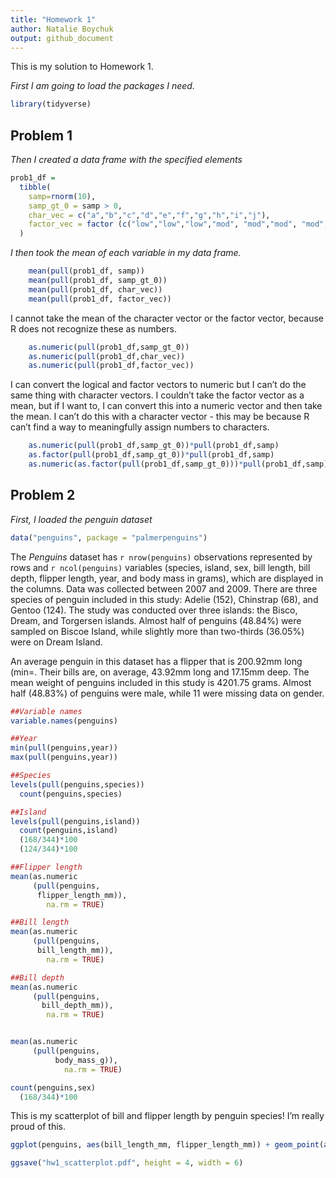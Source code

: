 ```yaml
---
title: "Homework 1"
author: Natalie Boychuk 
output: github_document
---
```


This is my solution to Homework 1. 

_First I am going to load the packages I need._

```r
library(tidyverse)
```

## Problem 1
_Then I created a data frame with the specified elements_

```r
prob1_df =
  tibble(
    samp=rnorm(10),
    samp_gt_0 = samp > 0,
    char_vec = c("a","b","c","d","e","f","g","h","i","j"),
    factor_vec = factor (c("low","low","low","mod", "mod","mod", "mod", "high","high","high"))
  )
```

_I then took the mean of each variable in my data frame._ 

```r
    mean(pull(prob1_df, samp))
    mean(pull(prob1_df, samp_gt_0))
    mean(pull(prob1_df, char_vec))
    mean(pull(prob1_df, factor_vec))
```

I cannot take the mean of the character vector or the factor vector, because R does not recognize these as numbers.

```r
    as.numeric(pull(prob1_df,samp_gt_0)) 
    as.numeric(pull(prob1_df,char_vec))
    as.numeric(pull(prob1_df,factor_vec))
```

I can convert the logical and factor vectors to numeric but I can't do the same thing with character vectors. I couldn't take the factor vector as a mean, but if I want to, I can convert this into a numeric vector and then take the mean. I can't do this with a character vector - this may be because R can't find a way to meaningfully assign numbers to characters. 

```r
    as.numeric(pull(prob1_df,samp_gt_0))*pull(prob1_df,samp)
    as.factor(pull(prob1_df,samp_gt_0))*pull(prob1_df,samp)
    as.numeric(as.factor(pull(prob1_df,samp_gt_0)))*pull(prob1_df,samp)
```

## Problem 2 
_First, I loaded the penguin dataset_
```r
data("penguins", package = "palmerpenguins")
```

The _Penguins_ dataset has `r nrow(penguins)` observations represented by rows and `r ncol(penguins)` variables (species, island, sex, bill length, bill depth, flipper length, year, and body mass in grams), which are displayed in the columns. Data was collected between 2007 and 2009. There are three species of penguin included in this study: Adelie (152), Chinstrap (68), and Gentoo (124). The study was conducted over three islands: the Bisco, Dream, and Torgersen islands. Almost half of penguins (48.84%) were sampled on Biscoe Island, while slightly more than two-thirds (36.05%) were on Dream Island.

An average penguin in this dataset has a flipper that is 200.92mm long (min=. Their bills are, on average, 43.92mm long and 17.15mm deep. The mean weight of penguins included in this study is 4201.75 grams. Almost half (48.83%) of penguins were male, while 11 were missing data on gender. 



```r

##Variable names
variable.names(penguins)

##Year 
min(pull(penguins,year))
max(pull(penguins,year))

##Species 
levels(pull(penguins,species))
  count(penguins,species)

##Island 
levels(pull(penguins,island))
  count(penguins,island)
  (168/344)*100
  (124/344)*100

##Flipper length 
mean(as.numeric
     (pull(penguins,
      flipper_length_mm)), 
        na.rm = TRUE)

##Bill length 
mean(as.numeric
     (pull(penguins,
      bill_length_mm)),
        na.rm = TRUE)

##Bill depth 
mean(as.numeric
     (pull(penguins,
       bill_depth_mm)),
        na.rm = TRUE)


mean(as.numeric
     (pull(penguins,
          body_mass_g)),
            na.rm = TRUE)

count(penguins,sex)
  (168/344)*100


```


This is my scatterplot of bill and flipper length by penguin species! I'm really proud of this. 
```r
ggplot(penguins, aes(bill_length_mm, flipper_length_mm)) + geom_point(aes(colour = species)) + ggtitle("Penguin Bill and Flipper Length in mm") + labs (y = "Flipper Length (mm)", x = "Bill Length (mm)")

ggsave("hw1_scatterplot.pdf", height = 4, width = 6)

```



